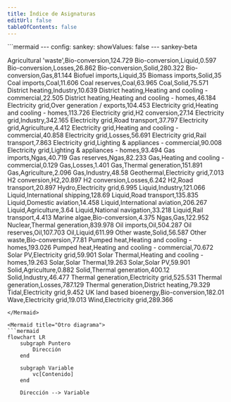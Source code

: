 ```yaml
---
title: Índice de Asignaturas
editUrl: false
tableOfContents: false
---
```




<Mermaid title="¿Funciona?">
```mermaid
---
config:
  sankey:
    showValues: false
---
sankey-beta

Agricultural 'waste',Bio-conversion,124.729
Bio-conversion,Liquid,0.597
Bio-conversion,Losses,26.862
Bio-conversion,Solid,280.322
Bio-conversion,Gas,81.144
Biofuel imports,Liquid,35
Biomass imports,Solid,35
Coal imports,Coal,11.606
Coal reserves,Coal,63.965
Coal,Solid,75.571
District heating,Industry,10.639
District heating,Heating and cooling - commercial,22.505
District heating,Heating and cooling - homes,46.184
Electricity grid,Over generation / exports,104.453
Electricity grid,Heating and cooling - homes,113.726
Electricity grid,H2 conversion,27.14
Electricity grid,Industry,342.165
Electricity grid,Road transport,37.797
Electricity grid,Agriculture,4.412
Electricity grid,Heating and cooling - commercial,40.858
Electricity grid,Losses,56.691
Electricity grid,Rail transport,7.863
Electricity grid,Lighting & appliances - commercial,90.008
Electricity grid,Lighting & appliances - homes,93.494
Gas imports,Ngas,40.719
Gas reserves,Ngas,82.233
Gas,Heating and cooling - commercial,0.129
Gas,Losses,1.401
Gas,Thermal generation,151.891
Gas,Agriculture,2.096
Gas,Industry,48.58
Geothermal,Electricity grid,7.013
H2 conversion,H2,20.897
H2 conversion,Losses,6.242
H2,Road transport,20.897
Hydro,Electricity grid,6.995
Liquid,Industry,121.066
Liquid,International shipping,128.69
Liquid,Road transport,135.835
Liquid,Domestic aviation,14.458
Liquid,International aviation,206.267
Liquid,Agriculture,3.64
Liquid,National navigation,33.218
Liquid,Rail transport,4.413
Marine algae,Bio-conversion,4.375
Ngas,Gas,122.952
Nuclear,Thermal generation,839.978
Oil imports,Oil,504.287
Oil reserves,Oil,107.703
Oil,Liquid,611.99
Other waste,Solid,56.587
Other waste,Bio-conversion,77.81
Pumped heat,Heating and cooling - homes,193.026
Pumped heat,Heating and cooling - commercial,70.672
Solar PV,Electricity grid,59.901
Solar Thermal,Heating and cooling - homes,19.263
Solar,Solar Thermal,19.263
Solar,Solar PV,59.901
Solid,Agriculture,0.882
Solid,Thermal generation,400.12
Solid,Industry,46.477
Thermal generation,Electricity grid,525.531
Thermal generation,Losses,787.129
Thermal generation,District heating,79.329
Tidal,Electricity grid,9.452
UK land based bioenergy,Bio-conversion,182.01
Wave,Electricity grid,19.013
Wind,Electricity grid,289.366
```
</Mermaid>

<Mermaid title="Otro diagrama">
```mermaid
flowchart LR
    subgraph Puntero
        Dirección
    end

    subgraph Variable
        vc[Contenido]
    end

    Dirección --> Variable
```
</Mermaid>


<LinkCard
  title="Programación I"
  href="/prouno/indice"
  description="Todos los conceptos fundamentales explicados (y punteros también). Dividido en cuatro bloques: Conceptos básicos, control de flujo, subprogramas y estructuras de datos"
/>
<LinkCard
  title="Programación II"
  href="/prodos/indice"
  description="Tipos abstractos de datos y gestión de la memoria. Todas las implementaciones explicadas, con ejemplos y código. Listas, colas, pilas y árboles."
/>
<LinkCard
  title="Diseño de Software"
  href="/deese/indice"
  description="Domina Java por fin. Explicado con ejemplos y código para usar."
/>
<LinkCard
  title="Paradigmas de la Programación"
  href="/pepe/indice"
  description='"OCaml explicado para tontos" Un lenguaje fuertemente tipado no tiene porque ser complicado.'
/>
